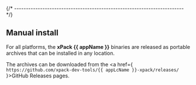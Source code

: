 
{/* ------------------------------------------------------------------------ */}

## Manual install

For all platforms, the **xPack {{ appName }}** binaries are released as portable
archives that can be installed in any location.

The archives can be downloaded from
the <a href={ `https://github.com/xpack-dev-tools/{{ appLcName }}-xpack/releases/` }>GitHub Releases</a> pages.
